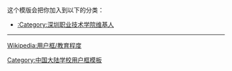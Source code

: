 {{Userbox
  |id = 深职院
  |id-c = #B12923
  |id-fc = white
  |id-s = 10
  |info = 这个用户是'''[[深圳职业技术学院|<span style="color:#B12923;">深圳职业技术学院</span>]]'''的校友、学生或老师。
  |info-c = white
  |info-s = 10
  |info-fc = black
  |border-c = #B12923
  |border-s = 2
}}
<includeonly>[[Category:深圳职业技术学院维基人|{{PAGENAME}}]]</includeonly>
<noinclude>
<div style="clear:both">
这个模版会把你加入到以下的分类：
*[[:Category:深圳职业技术学院维基人]]
----
[[Wikipedia:用户框/教育程度]]</div>
{{UF-hcard-part}}
[[Category:中国大陆学校用户框模板]]
</noinclude>